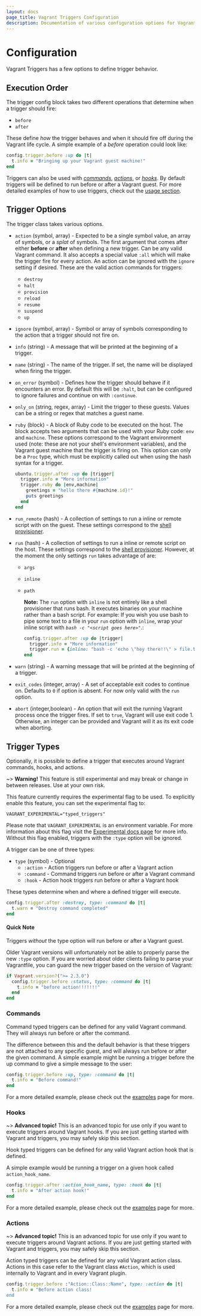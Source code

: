 ```yaml
---
layout: docs
page_title: Vagrant Triggers Configuration
description: Documentation of various configuration options for Vagrant Triggers
---
```


# Configuration

Vagrant Triggers has a few options to define trigger behavior.

## Execution Order

The trigger config block takes two different operations that determine when a trigger
should fire:

- `before`
- `after`

These define _how_ the trigger behaves and when it should fire off during
the Vagrant life cycle. A simple example of a _before_ operation could look like:

```ruby
config.trigger.before :up do |t|
  t.info = "Bringing up your Vagrant guest machine!"
end
```

Triggers can also be used with [_commands_](#commands), [_actions_](#actions), or [_hooks_](#hooks).
By default triggers will be defined to run before or after a Vagrant guest. For more
detailed examples of how to use triggers, check out the [usage section](/docs/triggers/usage).

## Trigger Options

The trigger class takes various options.

- `action` (symbol, array) - Expected to be a single symbol value, an array of symbols, or a _splat_ of symbols. The first argument that comes after either **before** or **after** when defining a new trigger. Can be any valid Vagrant command. It also accepts a special value `:all` which will make the trigger fire for every action. An action can be ignored with the `ignore` setting if desired. These are the valid action commands for triggers:

  - `destroy`
  - `halt`
  - `provision`
  - `reload`
  - `resume`
  - `suspend`
  - `up`

- `ignore` (symbol, array) - Symbol or array of symbols corresponding to the action that a trigger should not fire on.

- `info` (string) - A message that will be printed at the beginning of a trigger.

- `name` (string) - The name of the trigger. If set, the name will be displayed when firing the trigger.

- `on_error` (symbol) - Defines how the trigger should behave if it encounters an error. By default this will be `:halt`, but can be configured to ignore failures and continue on with `:continue`.

- `only_on` (string, regex, array) - Limit the trigger to these guests. Values can be a string or regex that matches a guest name.

- `ruby` (block) - A block of Ruby code to be executed on the host. The block accepts two arguments that can be used with your Ruby code: `env` and `machine`. These options correspond to the Vagrant environment used (note: these are not your shell's environment variables), and the Vagrant guest machine that the trigger is firing on. This option can only be a `Proc` type, which must be explicitly called out when using the hash syntax for a trigger.

  ```ruby
  ubuntu.trigger.after :up do |trigger|
    trigger.info = "More information"
    trigger.ruby do |env,machine|
      greetings = "hello there #{machine.id}!"
      puts greetings
    end
  end
  ```

- `run_remote` (hash) - A collection of settings to run a inline or remote script with on the guest. These settings correspond to the [shell provisioner](/docs/provisioning/shell).

- `run` (hash) - A collection of settings to run a inline or remote script on the host. These settings correspond to the [shell provisioner](/docs/provisioning/shell). However, at the moment the only settings `run` takes advantage of are:

  - `args`
  - `inline`
  - `path`

    **Note:** The `run` option with `inline` is not entirely like a shell provisioner that runs bash.
    It executes binaries on your machine rather than a bash script. For example:
    If you wish you use bash to pipe some text to a file in your `run` option with `inline`, wrap
    your inline script with _`bash -c "<script goes here>"`_.:

    ```ruby
    config.trigger.after :up do |trigger|
      trigger.info = "More information"
      trigger.run = {inline: "bash -c 'echo \"hey there!!\" > file.txt'"}
    end
    ```

- `warn` (string) - A warning message that will be printed at the beginning of a trigger.

- `exit_codes` (integer, array) - A set of acceptable exit codes to continue on. Defaults to `0` if option is absent. For now only valid with the `run` option.

- `abort` (integer,boolean) - An option that will exit the running Vagrant process once the trigger fires. If set to `true`, Vagrant will use exit code 1. Otherwise, an integer can be provided and Vagrant will it as its exit code when aborting.

## Trigger Types

Optionally, it is possible to define a trigger that executes around Vagrant commands,
hooks, and actions.

~> **Warning!** This feature is still experimental and may break or
change in between releases. Use at your own risk.

This feature currently requires the experimental flag to be used. To explicitly enable this feature, you can set the experimental flag to:

```
VAGRANT_EXPERIMENTAL="typed_triggers"
```

Please note that `VAGRANT_EXPERIMENTAL` is an environment variable. For more
information about this flag visit the [Experimental docs page](/docs/experimental/)
for more info. Without this flag enabled, triggers with the `:type` option
will be ignored.

A trigger can be one of three types:

- `type` (symbol) - Optional
  - `:action` - Action triggers run before or after a Vagrant action
  - `:command` - Command triggers run before or after a Vagrant command
  - `:hook` - Action hook triggers run before or after a Vagrant hook

These types determine when and where a defined trigger will execute.

```ruby
config.trigger.after :destroy, type: :command do |t|
  t.warn = "Destroy command completed"
end
```

#### Quick Note

Triggers _without_ the type option will run before or after a Vagrant guest.

Older Vagrant versions will unfortunately not be able to properly parse the new
`:type` option. If you are worried about older clients failing to parse your Vagrantfile,
you can guard the new trigger based on the version of Vagrant:

```ruby
if Vagrant.version?(">= 2.3.0")
  config.trigger.before :status, type: :command do |t|
    t.info = "before action!!!!!!!"
  end
end
```

### Commands

Command typed triggers can be defined for any valid Vagrant command. They will always
run before or after the command.

The difference between this and the default behavior is that these triggers are
not attached to any specific guest, and will always run before or after the given
command. A simple example might be running a trigger before the up command to give
a simple message to the user:

```ruby
config.trigger.before :up, type: :command do |t|
  t.info = "Before command!"
end
```

For a more detailed example, please check out the [examples](/docs/triggers/usage#commands)
page for more.

### Hooks

~> **Advanced topic!** This is an advanced topic for use only if
you want to execute triggers around Vagrant hooks. If you are just getting
started with Vagrant and triggers, you may safely skip this section.

Hook typed triggers can be defined for any valid Vagrant action hook that is defined.

A simple example would be running a trigger on a given hook called `action_hook_name`.

```ruby
config.trigger.after :action_hook_name, type: :hook do |t|
  t.info = "After action hook!"
end
```

For a more detailed example, please check out the [examples](/docs/triggers/usage#hooks)
page for more.

### Actions

~> **Advanced topic!** This is an advanced topic for use only if
you want to execute triggers around Vagrant actions. If you are just getting
started with Vagrant and triggers, you may safely skip this section.

Action typed triggers can be defined for any valid Vagrant action class. Actions
in this case refer to the Vagrant class `#Action`, which is used internally to
Vagrant and in every Vagrant plugin.

```ruby
config.trigger.before :"Action::Class::Name", type: :action do |t|
  t.info = "Before action class!
end
```

For a more detailed example, please check out the [examples](/docs/triggers/usage#actions)
page for more.
